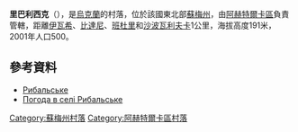 {{coord|50|15|2|N|34|41|7|E|scale:100000|display=title}}

'''里巴利西克'''（{{lang-uk|Рибальське}}），是[[烏克蘭|烏克蘭]]的村落，位於該國東北部[[蘇梅州|蘇梅州]]，由[[阿赫特爾卡區|阿赫特爾卡區]]負責管轄，距離[[伊瓦希|伊瓦希]]、[[比達尼_(阿赫特爾卡區)|比達尼]]、[[班杜里|班杜里]]和[[沙波瓦利夫卡_(阿赫特爾卡區)|沙波瓦利夫卡]]1公里，海拔高度191米，2001年人口500。

==參考資料==
*[http://w1.c1.rada.gov.ua/pls/z7502/A005?rdat1=02.02.2010&rf7571=29724 Рибальське]{{dead link|date=2018年4月 |bot=InternetArchiveBot |fix-attempted=yes }}
* [http://weather.in.ua/ua/symskaja/22246 Погода в селі Рибальське] {{Wayback|url=http://weather.in.ua/ua/symskaja/22246 |date=20111219221303 }}

{{DEFAULTSORT:Рибальське}}
[[Category:蘇梅州村落|Category:蘇梅州村落]]
[[Category:阿赫特爾卡區村落|Category:阿赫特爾卡區村落]]


{{Sumy-geo-stub}}